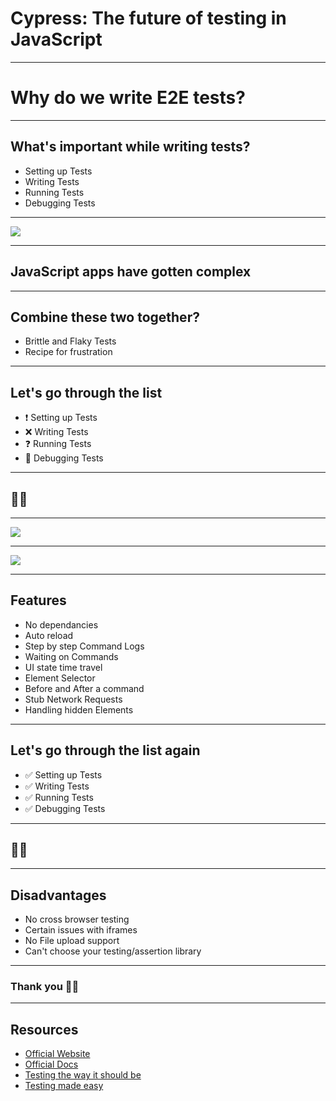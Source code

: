 
<Head>
  <title>Cypress</title>
</Head>

# Cypress: The future of testing in JavaScript

---

# Why do we write E2E tests?

---

## What's important while writing tests? 

<ul>
  <Appear>
    <li>Setting up Tests</li>
    <li>Writing Tests</li>
    <li>Running Tests</li>
    <li>Debugging Tests</li>
  </Appear>
</ul>

---


<Image size="450px" src='./images/selenium.png' />


---
## JavaScript apps have gotten complex

---

## Combine these two together?

<ul>
  <Appear>
    <li>Brittle and Flaky Tests</li>
    <li>Recipe for frustration</li>
  </Appear>
</ul>

---
## Let's go through the list
<ul>
  <Appear>
    <li> ❗️ Setting up Tests</li>
    <li> ❌ Writing Tests</li>
    <li> ❓ Running Tests</li>
    <li> 🤯 Debugging Tests</li>
  </Appear>
</ul>

---

## 👎🏻

---

<Image size="170px" src='./images/cypress.png' />

---

<Image size="1000px" src='./images/cypress-in-use.png' />

---
## Features

<ul>
  <Appear>
    <li> No dependancies </li>
    <li> Auto reload </li>
    <li> Step by step Command Logs </li>
    <li> Waiting on Commands </li>
    <li> UI state time travel </li>
    <li> Element Selector </li>
    <li> Before and After a command </li>
    <li> Stub Network Requests </li>
    <li> Handling hidden Elements </li>
  </Appear>
</ul>

---
## Let's go through the list again
<ul>
  <Appear>
    <li> ✅  Setting up Tests</li>
    <li> ✅  Writing Tests</li>
    <li> ✅  Running Tests</li>
    <li> ✅  Debugging Tests</li>
  </Appear>
</ul>

---

## 👍🏻

---

## Disadvantages

<ul>
  <Appear>
    <li> No cross browser testing </li>
    <li> Certain issues with iframes </li>
    <li> No File upload support </li>
    <li> Can't choose your testing/assertion library </li>
  </Appear>
</ul>

---

### Thank you 🙏🏻

---

## Resources

<ul>
  <li> <a href="https://www.cypress.io/"> Official Website</a> </li>
  <li> <a href="https://docs.cypress.io/guides/overview/why-cypress.html#In-a-Nutshell">Official Docs</a> </li>
  <li> <a href="https://www.youtube.com/watch?v=N9RbcP4iY90&feature=youtu.be&t=48m14s">Testing the way it should be</a> </li>
  <li> <a href="https://pusher.com/sessions/meetup/js-monthly-london/testing-made-easy-better-faster-stronger-unit-tests-and-integration-tests">Testing made easy</a>  </li>
</ul>